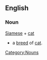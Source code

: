 {{Wikipedia|Siamese (cat)}}
==English==

===Noun===

[[Siamese]] + [[cat]]

*a [[breed]] of [[cat]].

[[Category:Nouns]]